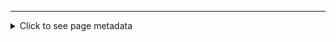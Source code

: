 

<!-- Use HTML for horizontal lines instead of markdown (---) so
that rmarkdown render does not treat the markdown
as a YAML header -->

<hr></hr>

<details> <summary> Click to see page metadata </summary>

<div>

```r

# VARIABLES PASSED FROM PARENT:
# reportFile
# reportName

```

```r
fintime <- Sys.time()
timediff <- difftime(fintime,.scikick$starttime)
cat(sprintf("Computation Started: %s", .scikick$starttime))
cat("\n\n")
cat(sprintf("Finished in %s %s",
    round(as.numeric(timediff),3),
    units(timediff)))
```

<hr></hr>


### Git Log ###

```r
gitlog = .scikick_get_gitlog(original_input)

no_git_history = identical(gitlog$summary,"no git history")

if(!no_git_history){
# trim if subject line is too long to fit on screen
gitlog$summary <- sapply(gitlog$summary, function(s){
    if(nchar(s) > 80){
        s = paste0(strtrim(s, 80), "...")}
    return(s)
})
knitr::kable(gitlog, "markdown", align = rep("l", 4))
}
```

`r if(no_git_history) "No git history available"`

---

### Functions ###

```r

funs   <- lsf.str(envir=sys.frame())
fnames <- sapply(funs, `[`)
funs   <- lapply(funs, get)
names(funs) <- fnames

for(fun in fnames) {
    cat("  \n", fun, "\n")
    cat("```r\n")
    print(funs[[fun]])
    cat("```\n")
}

```

### Packages ###

```r
pkgs <- loadedNamespaces()
desc <- Map(packageDescription, pkgs)
ver  <- sapply(desc, getElement, "Version")
bld  <- sapply(desc, getElement, "Built")
bld  <- as.character(bld)
date <- format(as.Date(sapply(strsplit(bld, "; "), "[", 3)), "%Y-%m-%d")
pk <- data.frame(package = pkgs, version = ver, date = date)
knitr::kable(pk, "markdown", align = "l", row.names = FALSE)
```

---

### Session Info ###

```r
si <- sessionInfo()
systemInfo <- c(version = si$R.version$version.string,
    platform = si$platform, locale = Sys.getlocale("LC_COLLATE"),
    OS = si$running, UI = .Platform$GUI)
systemInfo <- as.data.frame(systemInfo)
knitr::kable(systemInfo, "markdown", align = "l")
```

---

</div>
</details>
